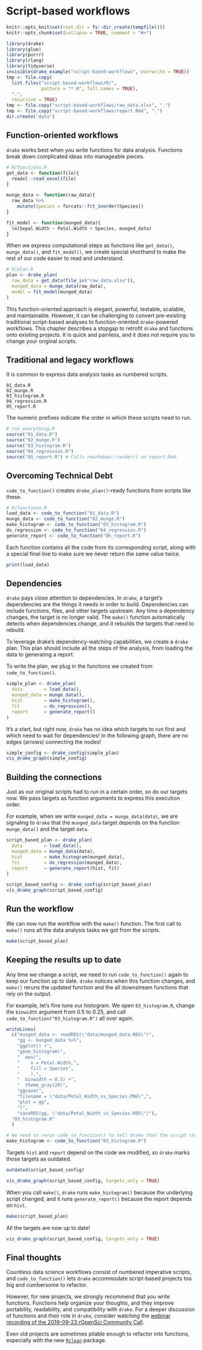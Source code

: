 # Script-based workflows {#scripts}

```r
knitr::opts_knit$set(root.dir = fs::dir_create(tempfile()))
knitr::opts_chunk$set(collapse = TRUE, comment = "#>")
```

```r
library(drake)
library(glue)
library(purrr)
library(rlang)
library(tidyverse)
invisible(drake_example("script-based-workflows", overwrite = TRUE))
tmp <- file.copy(
  list.files("script-based-workflows/R/",
             pattern = "*.R", full.names = TRUE),
  ".",
  recursive = TRUE)
tmp <- file.copy("script-based-workflows/raw_data.xlsx", ".")
tmp <- file.copy("script-based-workflows/report.Rmd", ".")
dir.create("data")
```
## Function-oriented workflows

`drake` works best when you write functions for data analysis. Functions break down complicated ideas into manageable pieces.

```r
# R/functions.R
get_data <- function(file){
  readxl::read_excel(file)
}

munge_data <- function(raw_data){
  raw_data %>% 
    mutate(Species = forcats::fct_inorder(Species))
}

fit_model <- function(munged_data){
  lm(Sepal.Width ~ Petal.Width + Species, munged_data)
}
```

When we express computational steps as functions like `get_data()`, `munge_data()`, and `fit_model()`, we create special shorthand to make the rest of our code easier to read and understand.

```r
# R/plan.R
plan <- drake_plan(
  raw_data = get_data(file_in("raw_data.xlsx")),
  munged_data = munge_data(raw_data),
  model = fit_model(munged_data)
)
```

This function-oriented approach is elegant, powerful, testable, scalable, and maintainable. However, it can be challenging to convert pre-existing traditional script-based analyses to function-oriented `drake`-powered workflows. This chapter describes a stopgap to retrofit `drake` and functions onto existing projects. It is quick and painless, and it does not require you to change your original scripts.

## Traditional and legacy workflows

It is common to express data analysis tasks as numbered scripts.

```
01_data.R
02_munge.R
03_histogram.R
04_regression.R
05_report.R
```

The numeric prefixes indicate the order in which these scripts need to run.

```r

# run_everything.R
source("01_data.R")
source("02_munge.R")
source("03_histogram.R")
source("04_regression.R")
source("05_report.R") # Calls rmarkdown::render() on report.Rmd.
```

## Overcoming Technical Debt

`code_to_function()` creates `drake_plan()`-ready functions from scripts like these.

```r
# R/functions.R
load_data <- code_to_function("01_data.R")
munge_data <- code_to_function("02_munge.R")
make_histogram <- code_to_function("03_histogram.R")
do_regression <- code_to_function("04_regression.R")
generate_report <- code_to_function("05_report.R")
```

Each function contains all the code from its corresponding script, along with a special final line to make sure we never return the same value twice.

```r
print(load_data)
```

## Dependencies

`drake` pays close attention to dependencies. In `drake`, a target's dependencies are the things it needs in order to build. Dependencies can include functions, files, and other targets upstream. Any time a dependency changes, the target is no longer valid. The `make()` function automatically detects when dependencies change, and it rebuilds the targets that need to rebuild.

To leverage drake's dependency-watching capabilities, we create a `drake` plan. This plan should include all the steps of the analysis, from loading the data to generating a report.

To write the plan, we plug in the functions we created from `code_to_function()`.

```r

simple_plan <- drake_plan(
  data        = load_data(),
  munged_data = munge_data(),
  hist        = make_histogram(),
  fit         = do_regression(),
  report      = generate_report()
)

```

It's a start, but right now, `drake` has no idea which targets to run first and which need to wait for dependencies! In the following graph, there are no edges (arrows) connecting the nodes!

```r

simple_config <- drake_config(simple_plan)
vis_drake_graph(simple_config)

```


## Building the connections

Just as our original scripts had to run in a certain order, so do our targets now.
We pass targets as function arguments to express this execution order.

For example, when we write `munged_data = munge_data(data)`, we are signaling to
`drake` that the `munged_data` target depends on the function `munge_data()` and 
the target `data`.

```r
script_based_plan <- drake_plan(
  data        = load_data(),
  munged_data = munge_data(data),
  hist        = make_histogram(munged_data),
  fit         = do_regression(munged_data),
  report      = generate_report(hist, fit)
)
```

```r
script_based_config <- drake_config(script_based_plan)
vis_drake_graph(script_based_config)
```

## Run the workflow

We can now run the workflow with the `make()` function. The first call to `make()` runs all the data analysis tasks we got from the scripts.

```r
make(script_based_plan)
```

## Keeping the results up to date

Any time we change a script, we need to run `code_to_function()` again to keep our function up to date. `drake` notices when this function changes, and `make()` reruns the updated function and the all downstream functions that rely on the output.

For example, let's fine tune our histogram. We open `03_histogram.R`, change the `binwidth` argument from 0.5 to 0.25, and call `code_to_function("03_histogram.R")` all over again.

```r
writeLines(
  c("munged_data <- readRDS(\"data/munged_data.RDS\")",
    "gg <- munged_data %>%",
    "ggplot() +",
    "geom_histogram(",
    "  aes(",
    "    x = Petal.Width,",
    "    fill = Species",
    "    ),",
    "  binwidth = 0.5) +",
    "  theme_gray(20)",
    "ggsave(",
    "filename = \"data/Petal_Width_vs_Species.PNG\",",
    "plot = gg",
    ")",
    "saveRDS(gg, \"data/Petal_Width_vs_Species.RDS\")"),
  "03_histogram.R"
  )

```

```r
# We need to rerun code_to_function() to tell drake that the script changed.
make_histogram <- code_to_function("03_histogram.R")
```

Targets `hist` and `report` depend on the code we modified, so `drake` marks 
those targets as outdated.

```r
outdated(script_based_config)

vis_drake_graph(script_based_config, targets_only = TRUE)
```

When you call `make()`, `drake` runs `make_histogram()` because the underlying 
script changed, and it runs `generate_report()` because the report depends on 
`hist`.

```r
make(script_based_plan)
```

All the targets are now up to date!

```r
vis_drake_graph(script_based_config, targets_only = TRUE)
```

## Final thoughts

Countless data science workflows consist of numbered imperative scripts, and `code_to_function()` lets `drake` accommodate script-based projects too big and cumbersome to refactor.
 
However, for new projects, we strongly recommend that you write functions. Functions help organize your thoughts, and they improve portability, readability, and compatibility with `drake`. For a deeper discussion of functions and their
role in `drake`, consider watching the [webinar recording of the 2019-09-23 rOpenSci Community Call](https://ropensci.org/commcalls/2019-09-24).

Even old projects are sometimes pliable enough to refactor into functions, especially with the new [`Rclean`](https://github.com/provtools/rclean) package.
